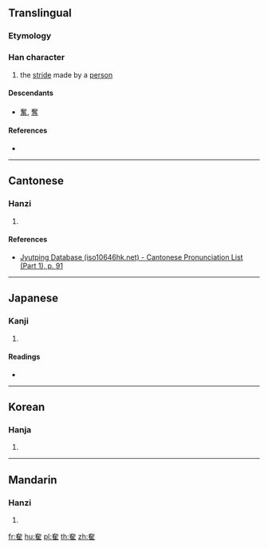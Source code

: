 ==Translingual==

===Etymology===
{{Han compound|大|隹|t1=spread wings|t2=bird}}

===Han character===
{{Han char|rn=37|rad=大|as=08|sn=11|four=|canj=KOG,XKOG|ids=⿱大隹}}

# the [[stride]] made by a [[person]]

====Descendants====
* [[奮]], [[奪]]

====References====
* {{Han ref|kx=0252.200|dkj=05945|dj=0514.160|hdz=10543.130|uh=595E|ud=22878}}

----

==Cantonese==

===Hanzi===
{{yue-hanzi|jyut=[[seon3]]|y=seun3}}

# {{defn|lang=yue|sort=大08}}

====References====
* [http://www.iso10646hk.net/jp/document/download.jsp Jyutping Database (iso10646hk.net) - Cantonese Pronunciation List (Part 1), p. 91]

----

==Japanese==

===Kanji===
{{ja-kanji|grade=|rs=大08}}

# {{defn|lang=ja|sort=大08}}

====Readings====
* {{ja-readings|on=[[しゅん]] (shun), [[すい]] (sui), [[よう]] (yō)|kun=[[はばたく]] (habataku)}}

----

==Korean==

===Hanja===
{{ko-hanja|hangeul=순|rv=sun|mr=sun}}

# {{defn|lang=ko|sort=大08}}

----

==Mandarin==

===Hanzi===
{{cmn-hanzi|pin=[[xùn]] ([[xun4]])|wg=hsün<sup>4</sup>}}

# {{defn|lang=cmn|sort=大08}}

[[fr:奞]]
[[hu:奞]]
[[pl:奞]]
[[th:奞]]
[[zh:奞]]
